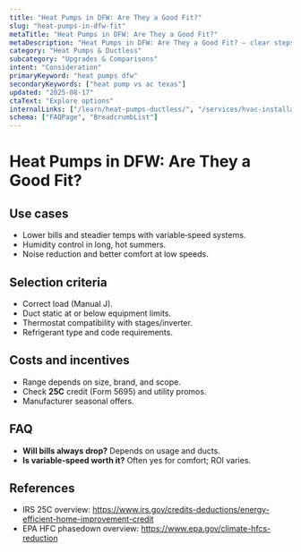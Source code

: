```yaml
---
title: "Heat Pumps in DFW: Are They a Good Fit?"
slug: "heat-pumps-in-dfw-fit"
metaTitle: "Heat Pumps in DFW: Are They a Good Fit?"
metaDescription: "Heat Pumps in DFW: Are They a Good Fit? — clear steps, practical detail, and when to call a pro in North Texas."
category: "Heat Pumps & Ductless"
subcategory: "Upgrades & Comparisons"
intent: "Consideration"
primaryKeyword: "heat pumps dfw"
secondaryKeywords: ["heat pump vs ac texas"]
updated: "2025-08-17"
ctaText: "Explore options"
internalLinks: ["/learn/heat-pumps-ductless/", "/services/hvac-installation/"]
schema: ["FAQPage", "BreadcrumbList"]
---
```


# Heat Pumps in DFW: Are They a Good Fit?



## Use cases
- Lower bills and steadier temps with variable‑speed systems.
- Humidity control in long, hot summers.
- Noise reduction and better comfort at low speeds.


## Selection criteria
- Correct load (Manual J).
- Duct static at or below equipment limits.
- Thermostat compatibility with stages/inverter.
- Refrigerant type and code requirements.


## Costs and incentives
- Range depends on size, brand, and scope.
- Check **25C** credit (Form 5695) and utility promos.
- Manufacturer seasonal offers.


## FAQ
- **Will bills always drop?** Depends on usage and ducts.
- **Is variable‑speed worth it?** Often yes for comfort; ROI varies.


## References
- IRS 25C overview: https://www.irs.gov/credits-deductions/energy-efficient-home-improvement-credit
- EPA HFC phasedown overview: https://www.epa.gov/climate-hfcs-reduction
